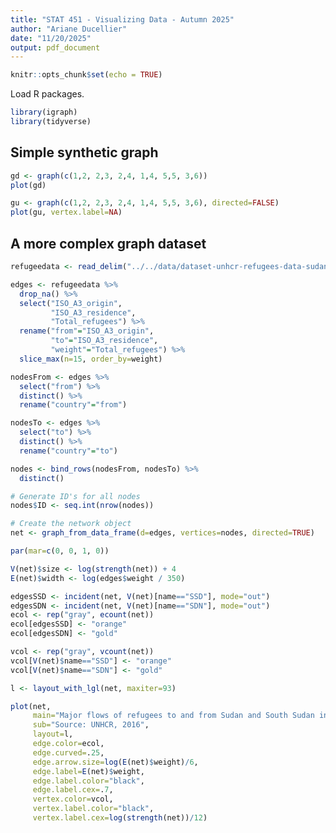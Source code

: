 ```yaml
---
title: "STAT 451 - Visualizing Data - Autumn 2025"
author: "Ariane Ducellier"
date: "11/20/2025"
output: pdf_document
---
```


```r
knitr::opts_chunk$set(echo = TRUE)
```

Load R packages.

```r
library(igraph)
library(tidyverse)
```

## Simple synthetic graph

```r
gd <- graph(c(1,2, 2,3, 2,4, 1,4, 5,5, 3,6))
plot(gd)
```

```r
gu <- graph(c(1,2, 2,3, 2,4, 1,4, 5,5, 3,6), directed=FALSE)
plot(gu, vertex.label=NA)
```

## A more complex graph dataset

```r
refugeedata <- read_delim("../../data/dataset-unhcr-refugees-data-sudan-south-sudan-2016.csv", "," )
```

```r
edges <- refugeedata %>%
  drop_na() %>%
  select("ISO_A3_origin",
         "ISO_A3_residence",
         "Total_refugees") %>%
  rename("from"="ISO_A3_origin",
         "to"="ISO_A3_residence",
         "weight"="Total_refugees") %>%
  slice_max(n=15, order_by=weight)
```

```r
nodesFrom <- edges %>%
  select("from") %>%
  distinct() %>%
  rename("country"="from")

nodesTo <- edges %>%
  select("to") %>%
  distinct() %>%
  rename("country"="to")

nodes <- bind_rows(nodesFrom, nodesTo) %>% 
  distinct()
```

```r
# Generate ID's for all nodes
nodes$ID <- seq.int(nrow(nodes))

# Create the network object
net <- graph_from_data_frame(d=edges, vertices=nodes, directed=TRUE)
```

```r
par(mar=c(0, 0, 1, 0))

V(net)$size <- log(strength(net)) + 4
E(net)$width <- log(edges$weight / 350)

edgesSSD <- incident(net, V(net)[name=="SSD"], mode="out")
edgesSDN <- incident(net, V(net)[name=="SDN"], mode="out")
ecol <- rep("gray", ecount(net))
ecol[edgesSSD] <- "orange"
ecol[edgesSDN] <- "gold"

vcol <- rep("gray", vcount(net))
vcol[V(net)$name=="SSD"] <- "orange"
vcol[V(net)$name=="SDN"] <- "gold"

l <- layout_with_lgl(net, maxiter=93)

plot(net, 
     main="Major flows of refugees to and from Sudan and South Sudan in 2016", 
     sub="Source: UNHCR, 2016", 
     layout=l,
     edge.color=ecol,
     edge.curved=.25, 
     edge.arrow.size=log(E(net)$weight)/6, 
     edge.label=E(net)$weight, 
     edge.label.color="black", 
     edge.label.cex=.7, 
     vertex.color=vcol, 
     vertex.label.color="black", 
     vertex.label.cex=log(strength(net))/12)
```
